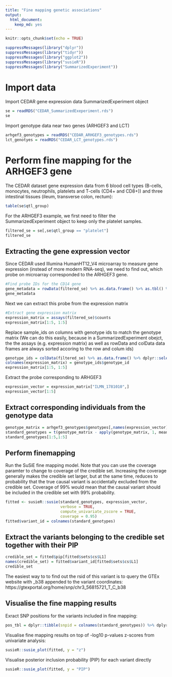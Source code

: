 ```yaml
---
title: "Fine mapping genetic associations"
output: 
  html_document: 
    keep_md: yes
---
```


```r
knitr::opts_chunk$set(echo = TRUE)
```

```r
suppressMessages(library("dplyr"))
suppressMessages(library("tidyr"))
suppressMessages(library("ggplot2"))
suppressMessages(library("susieR"))
suppressMessages(library("SummarizedExperiment"))
```

# Import data

Import CEDAR gene expression data SummarizedExperiment object

```r
se = readRDS("CEDAR_SummarizedExeperiment.rds")
se
```

Import genotype data near two genes (ARHGEF3 and LCT)

```r
arhgef3_genotypes = readRDS("CEDAR_ARHGEF3_genotypes.rds")
lct_genotyes = readRDS("CEDAR_LCT_genotypes.rds")
```

# Perform fine mapping for the ARHGEF3 gene

The CEDAR dataset gene expression data from 6 blood cell types (B-cells, monocytes, neutrophils, platelets and T-cells (CD4+ and CD8+)) and three intestinal tissues (ileum, transverse colon, rectum):

```r
table(se$qtl_group)
```

For the ARHGEF3 example, we first need to filter the SummarizedExperiment object to keep only the platelet samples.
```r
filtered_se = se[,se$qtl_group == "platelet"]
filtered_se
```

## Extracting the gene expression vector

Since CEDAR used Illumina HumanHT12_V4 microarray to measure gene expression (instead of more modern RNA-seq), we need to find out, which probe on microarray corresponded to the ARHGEF3 gene.

```r
#Find probe IDs for the CD14 gene
gene_metadata = rowData(filtered_se) %>% as.data.frame() %>% as.tbl() %>% dplyr::filter(gene_name == "ARHGEF3")
gene_metadata
```
Next we can extract this probe from the expression matrix

```r
#Extract gene expression matrix
expression_matrix = assays(filtered_se)$counts
expression_matrix[1:5, 1:5]
```

Replace sample_ids on columns with genotype ids to match the genotype matrix (We can do this easily, because in a SummarizedExperiment obejct, the the assays (e.g. expression matrix) as well as rowData and colData data frames are always sorted accoring to the row and colum ids)

```r
genotype_ids = colData(filtered_se) %>% as.data.frame() %>% dplyr::select(sample_id, genotype_id)
colnames(expression_matrix) = genotype_ids$genotype_id
expression_matrix[1:5, 1:5]
```

Extract the probe corresponding to ARHGEF3
```r
expression_vector = expression_matrix["ILMN_1781010",]
expression_vector[1:5]
```

## Extract corresponding individuals from the genotype data

```r
genotype_matrix = arhgef3_genotypes$genotypes[,names(expression_vector)]
standard_genotypes = t(genotype_matrix - apply(genotype_matrix, 1, mean))
standard_genotypes[1:5,1:5]
```

## Perform finemapping 

Run the SuSiE fine mapping model. Note that you can use the coverage paramter to change to coverage of the credible set. Increasing the coverage generally makes the credible set larger, but at the same time, reduces to probability that the true causal variant is accidentally excluded from the credible set. Coverage of 99% would mean that the causal variant should be included in the credible set with 99% probability.

```r
fitted <- susieR::susie(standard_genotypes, expression_vector,
                        verbose = TRUE,
                        compute_univariate_zscore = TRUE,
                        coverage = 0.95)
fitted$variant_id = colnames(standard_genotypes)
```

## Extract the variants belonging to the credible set together with their PIP
```r
credible_set = fitted$pip[fitted$sets$cs$L1]
names(credible_set) = fitted$variant_id[fitted$sets$cs$L1]
credible_set
```

The easiest way to to find out the rsid of this variant is to query the GTEx website with _b38 appended to the variant coordinates:
https://gtexportal.org/home/snp/chr3_56815721_T_C_b38

## Visualise the fine mapping results

Exract SNP positions for the variants included in fine mapping:

```r
pos_tbl = dplyr::tibble(snpid = colnames(standard_genotypes)) %>% dplyr::left_join(arhgef3_genotypes$snpspos)
```

Visualise fine mapping results on top of -log10 p-values z-scores from univariate analysis:

```r
susieR::susie_plot(fitted, y = "z")
```

Visualise posterior inclusion probability (PIP) for each variant directly

```r
susieR::susie_plot(fitted, y = "PIP")
```


